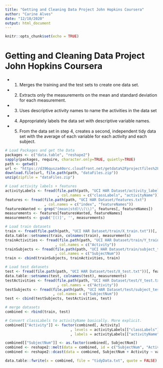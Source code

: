 ---
title: "Getting and Cleaning Data Project John Hopkins Coursera"
author: "Carine Alves"
date: "12/10/2020"
output: html_document
---

```{r setup, include=FALSE}
knitr::opts_chunk$set(echo = TRUE)
```

# Getting and Cleaning Data Project John Hopkins Coursera

* 1. Merges the training and the test sets to create one data set.
* 2. Extracts only the measurements on the mean and standard deviation for each measurement.
* 3. Uses descriptive activity names to name the activities in the data set
* 4. Appropriately labels the data set with descriptive variable names.
* 5. From the data set in step 4, creates a second, independent tidy data set with the average of each variable for each activity and each subject.

```{r}
# Load Packages and get the Data
packages <- c("data.table", "reshape2")
sapply(packages, require, character.only=TRUE, quietly=TRUE)
path <- getwd()
url <- "https://d396qusza40orc.cloudfront.net/getdata%2Fprojectfiles%2FUCI%20HAR%20Dataset.zip"
download.file(url, file.path(path, "dataFiles.zip"))
unzip(zipfile = "dataFiles.zip")
```

```{r}
# Load activity labels + features
activityLabels <- fread(file.path(path, "UCI HAR Dataset/activity_labels.txt")
                        , col.names = c("classLabels", "activityName"))
features <- fread(file.path(path, "UCI HAR Dataset/features.txt")
                  , col.names = c("index", "featureNames"))
featuresWanted <- grep("(mean|std)\\(\\)", features[, featureNames])
measurements <- features[featuresWanted, featureNames]
measurements <- gsub('[()]', '', measurements)
```

```{r}
# Load train datasets
train <- fread(file.path(path, "UCI HAR Dataset/train/X_train.txt"))[, featuresWanted, with = FALSE]
data.table::setnames(train, colnames(train), measurements)
trainActivities <- fread(file.path(path, "UCI HAR Dataset/train/Y_train.txt")
                       , col.names = c("Activity"))
trainSubjects <- fread(file.path(path, "UCI HAR Dataset/train/subject_train.txt")
                       , col.names = c("SubjectNum"))
train <- cbind(trainSubjects, trainActivities, train)

# Load test datasets
test <- fread(file.path(path, "UCI HAR Dataset/test/X_test.txt"))[, featuresWanted, with = FALSE]
data.table::setnames(test, colnames(test), measurements)
testActivities <- fread(file.path(path, "UCI HAR Dataset/test/Y_test.txt")
                        , col.names = c("Activity"))
testSubjects <- fread(file.path(path, "UCI HAR Dataset/test/subject_test.txt")
                      , col.names = c("SubjectNum"))
test <- cbind(testSubjects, testActivities, test)

# merge datasets
combined <- rbind(train, test)

# Convert classLabels to activityName basically. More explicit. 
combined[["Activity"]] <- factor(combined[, Activity]
                              , levels = activityLabels[["classLabels"]]
                              , labels = activityLabels[["activityName"]])

combined[["SubjectNum"]] <- as.factor(combined[, SubjectNum])
combined <- reshape2::melt(data = combined, id = c("SubjectNum", "Activity"))
combined <- reshape2::dcast(data = combined, SubjectNum + Activity ~ variable, fun.aggregate = mean)

data.table::fwrite(x = combined, file = "tidyData.txt", quote = FALSE)
```

